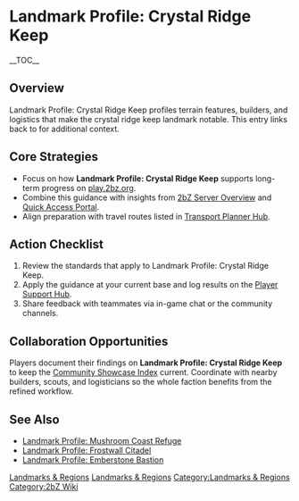{{Short description|Landmark Profile: Crystal Ridge Keep profiles terrain features, builders, and logistics that make the crystal ridge keep landmark notable}}
= Landmark Profile: Crystal Ridge Keep =
{{2bZ Navbox}}
__TOC__

== Overview ==
Landmark Profile: Crystal Ridge Keep profiles terrain features, builders, and logistics
that make the crystal ridge keep landmark notable. This entry links back to
[[Category:Landmarks & Regions|Landmarks & Regions]] for additional context.

== Core Strategies ==
* Focus on how '''Landmark Profile: Crystal Ridge Keep''' supports long-term progress on [[play.2bz.org]].
* Combine this guidance with insights from [[2bZ Server Overview]] and [[Quick Access Portal]].
* Align preparation with travel routes listed in [[Transport Planner Hub]].

== Action Checklist ==
# Review the [[Category:Landmarks & Regions|Landmarks & Regions]] standards that apply to Landmark Profile: Crystal Ridge Keep.
# Apply the guidance at your current base and log results on the [[Player Support Hub]].
# Share feedback with teammates via in-game chat or the community channels.

== Collaboration Opportunities ==
Players document their findings on '''Landmark Profile: Crystal Ridge Keep''' to keep the
[[Community Showcase Index]] current. Coordinate with nearby builders, scouts, and
logisticians so the whole faction benefits from the refined workflow.

== See Also ==
* [[Landmark Profile: Mushroom Coast Refuge]]
* [[Landmark Profile: Frostwall Citadel]]
* [[Landmark Profile: Emberstone Bastion]]

[[Category:Landmarks & Regions]]
[[Category:2bZ Wiki]]
